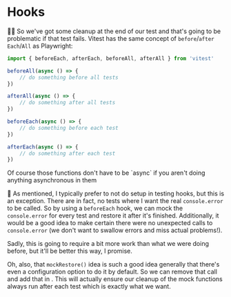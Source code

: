 # Hooks

<EpicVideo url="https://www.epicweb.dev/workshops/web-application-testing/unit-testing/implementing-test-hooks-for-error-restoration-in-playwright" />

👨‍💼 So we've got some cleanup at the end of our test and that's going to be
problematic if that test fails. Vitest has the same concept of `before`/`after`
`Each`/`All` as Playwright:

```ts
import { beforeEach, afterEach, beforeAll, afterAll } from 'vitest'

beforeAll(async () => {
	// do something before all tests
})

afterAll(async () => {
	// do something after all tests
})

beforeEach(async () => {
	// do something before each test
})

afterEach(async () => {
	// do something after each test
})
```

<callout-muted class="aside">
	Of course those functions don't have to be `async` if you aren't doing
	anything asynchronous in them
</callout-muted>

🦉 As mentioned, I typically prefer to not do setup in testing hooks, but this
is an exception. There are in fact, no tests where I want the real
`console.error` to be called. So by using a `beforeEach` hook, we can mock the
`console.error` for every test and restore it after it's finished. Additionally,
it would be a good idea to make certain there were no unexpected calls to
`console.error` (we don't want to swallow errors and miss actual problems!).

Sadly, this is going to require a bit more work than what we were doing before,
but it'll be better this way, I promise.

Oh, also, that `mockRestore()` idea is such a good idea generally that there's
even a configuration option to do it by default. So we can remove that call and
add that in <InlineFile file="vitest.config.ts" />. This will actually ensure
our cleanup of the mock functions always run after each test which is exactly
what we want.
